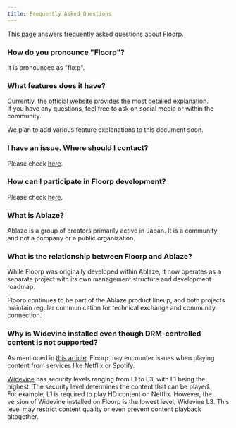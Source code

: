 ```yaml
---
title: Frequently Asked Questions
---
```



This page answers frequently asked questions about Floorp.

### How do you pronounce "Floorp"?

It is pronounced as "floːp".

### What features does it have?

Currently, the [official website](https://floorp.app) provides the most detailed explanation.\
If you have any questions, feel free to ask on social media or within the community.

We plan to add various feature explanations to this document soon.

### I have an issue. Where should I contact?

Please check [here](/docs/other/issue-checklist).

### How can I participate in Floorp development?

Please check [here](/docs/other/join).

### What is Ablaze?

Ablaze is a group of creators primarily active in Japan. It is a community and not a company or a public organization.

### What is the relationship between Floorp and Ablaze?

While Floorp was originally developed within Ablaze, it now operates as a separate project with its own management structure and development roadmap.

Floorp continues to be part of the Ablaze product lineup, and both projects maintain regular communication for technical exchange and community connection.

### Why is Widevine installed even though DRM-controlled content is not supported?

As mentioned in [this article](/docs/issue-tracker/drm), Floorp may encounter issues when playing content from services like Netflix or Spotify.

[Widevine](https://www.widevine.com/) has security levels ranging from L1 to L3, with L1 being the highest. The security level determines the content that can be played.\
For example, L1 is required to play HD content on Netflix. 
However, the version of Widevine installed on Floorp is the lowest level, Widevine L3. This level may restrict content quality or even prevent content playback altogether.

<Support />